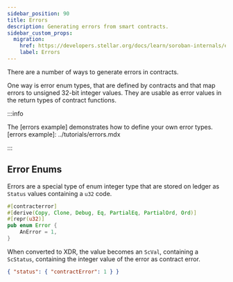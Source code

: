 ```yaml
---
sidebar_position: 90
title: Errors
description: Generating errors from smart contracts.
sidebar_custom_props:
  migration:
    href: https://developers.stellar.org/docs/learn/soroban-internals/errors
    label: Errors
---
```


<head>
  <title>Generating errors from smart contracts.</title>
  <meta charSet="utf-8" />
  <meta property="og:title" content="Generating errors from smart contracts." />
  <meta
    property="og:description"
    content="Generating errors from smart contracts."
  />
  <link
    rel="canonical"
    href="https://soroban.stellar.org/docs/soroban-internals/errors"
  />
</head>

There are a number of ways to generate errors in contracts.

One way is error enum types, that are defined by contracts and that map errors
to unsigned 32-bit integer values. They are usable as error values in the return
types of contract functions.

:::info

The [errors example] demonstrates how to define your own error types.
[errors example]: ../tutorials/errors.mdx

:::

## Error Enums

Errors are a special type of enum integer type that are stored on ledger as
`Status` values containing a `u32` code.

```rust
#[contracterror]
#[derive(Copy, Clone, Debug, Eq, PartialEq, PartialOrd, Ord)]
#[repr(u32)]
pub enum Error {
    AnError = 1,
}
```

When converted to XDR, the value becomes an `ScVal`, containing a `ScStatus`,
containing the integer value of the error as contract error.

```json
{ "status": { "contractError": 1 } }
```
